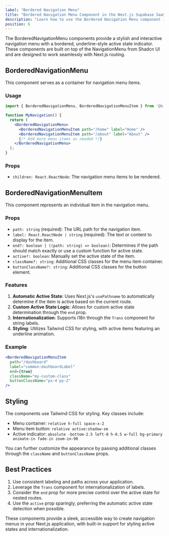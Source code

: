 ```yaml
---
label: "Bordered Navigation Menu"
title: "Bordered Navigation Menu Component in the Next.js Supabase SaaS kit"
description: "Learn how to use the Bordered Navigation Menu component in the Next.js Supabase SaaS kit"
position: 6
---
```


The BorderedNavigationMenu components provide a stylish and interactive navigation menu with a bordered, underline-style active state indicator. These components are built on top of the NavigationMenu from Shadcn UI and are designed to work seamlessly with Next.js routing.

## BorderedNavigationMenu

This component serves as a container for navigation menu items.

### Usage

```jsx
import { BorderedNavigationMenu, BorderedNavigationMenuItem } from '@kit/ui/bordered-navigation-menu';

function MyNavigation() {
  return (
    <BorderedNavigationMenu>
      <BorderedNavigationMenuItem path="/home" label="Home" />
      <BorderedNavigationMenuItem path="/about" label="About" />
      {/* Add more menu items as needed */}
    </BorderedNavigationMenu>
  );
}
```

### Props

- `children: React.ReactNode`: The navigation menu items to be rendered.

## BorderedNavigationMenuItem

This component represents an individual item in the navigation menu.

### Props

- `path: string` (required): The URL path for the navigation item.
- `label: React.ReactNode | string` (required): The text or content to display for the item.
- `end?: boolean | ((path: string) => boolean)`: Determines if the path should match exactly or use a custom function for active state.
- `active?: boolean`: Manually set the active state of the item.
- `className?: string`: Additional CSS classes for the menu item container.
- `buttonClassName?: string`: Additional CSS classes for the button element.

### Features

1. **Automatic Active State**: Uses Next.js's `usePathname` to automatically determine if the item is active based on the current route.
2. **Custom Active State Logic**: Allows for custom active state determination through the `end` prop.
3. **Internationalization**: Supports i18n through the `Trans` component for string labels.
4. **Styling**: Utilizes Tailwind CSS for styling, with active items featuring an underline animation.

### Example

```jsx
<BorderedNavigationMenuItem
  path="/dashboard"
  label="common:dashboardLabel"
  end={true}
  className="my-custom-class"
  buttonClassName="px-4 py-2"
/>
```

## Styling

The components use Tailwind CSS for styling. Key classes include:

- Menu container: `relative h-full space-x-2`
- Menu item button: `relative active:shadow-sm`
- Active indicator: `absolute -bottom-2.5 left-0 h-0.5 w-full bg-primary animate-in fade-in zoom-in-90`

You can further customize the appearance by passing additional classes through the `className` and `buttonClassName` props.

## Best Practices

1. Use consistent labeling and paths across your application.
2. Leverage the `Trans` component for internationalization of labels.
3. Consider the `end` prop for more precise control over the active state for nested routes.
4. Use the `active` prop sparingly, preferring the automatic active state detection when possible.

These components provide a sleek, accessible way to create navigation menus in your Next.js application, with built-in support for styling active states and internationalization.